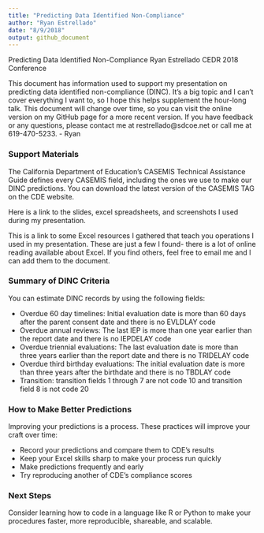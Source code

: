 ```yaml
---
title: "Predicting Data Identified Non-Compliance"
author: "Ryan Estrellado"
date: "8/9/2018"
output: github_document
---
```


Predicting Data Identified Non-Compliance
Ryan Estrellado
CEDR 2018 Conference

This document has information used to support my presentation on predicting data identified non-compliance (DINC). It’s a big topic and I can’t cover everything I want to, so I hope this helps supplement the hour-long talk. This document will change over time, so you can visit the online version on my GitHub page for a more recent version. If you have feedback or any questions, please contact me at restrellado@sdcoe.net or call me at 619-470-5233. - Ryan

### Support Materials

The California Department of Education’s CASEMIS Technical Assistance Guide defines every CASEMIS field, including the ones we use to make our DINC predictions. You can download the latest version of the CASEMIS TAG on the CDE website. 

Here is a link to the slides, excel spreadsheets, and screenshots I used during my presentation. 

This is a link to some Excel resources I gathered that teach you operations I used in my presentation. These are just a few I found- there is a lot of online reading available about Excel. If you find others, feel free to email me and I can add them to the document. 

### Summary of DINC Criteria 

You can estimate DINC records by using the following fields: 

 - Overdue 60 day timelines: Initial evaluation date is more than 60 days after the parent consent date and there is no EVLDLAY code 
 - Overdue annual reviews: The last IEP is more than one year earlier than the report date and there is no IEPDELAY code
 - Overdue triennial evaluations: The last evaluation date is more than three years earlier than the report date and there is no TRIDELAY code
 - Overdue third birthday evaluations: The initial evaluation date is more than three years after the birthdate and there is no TBDLAY code 
 - Transition: transition fields 1 through 7 are not code 10 and transition field 8 is not code 20

### How to Make Better Predictions 

Improving your predictions is a process. These practices will improve your craft over time: 

 - Record your predictions and compare them to CDE's results 
 - Keep your Excel skills sharp to make your process run quickly
 - Make predictions frequently and early
 - Try reproducing another of CDE's compliance scores 

### Next Steps

Consider learning how to code in a language like R or Python to make your procedures faster, more reproducible, shareable, and scalable. 